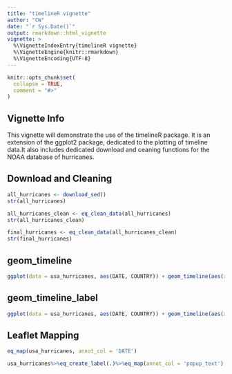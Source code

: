 ```yaml
---
title: "timelineR vignette"
author: "CW"
date: "`r Sys.Date()`"
output: rmarkdown::html_vignette
vignette: >
  %\VignetteIndexEntry{timelineR vignette}
  %\VignetteEngine{knitr::rmarkdown}
  %\VignetteEncoding{UTF-8}
---
```


```r
knitr::opts_chunk$set(
  collapse = TRUE,
  comment = "#>"
)
```

## Vignette Info

This vignette will demonstrate the use of the timelineR package. It is an extension of the ggplot2 package, dedicated to the plotting of timeline data.It also includes dedicated download and ceaning functions for the NOAA database of hurricanes.

## Download and Cleaning

```r
all_hurricanes <- download_sed()
str(all_hurricanes)
```

```r
all_hurricanes_clean <- eq_clean_data(all_hurricanes)
str(all_hurricanes_clean)
```

```r
final_hurricanes <- eq_clean_data(all_hurricanes_clean)
str(final_hurricanes)
```

## geom_timeline

```r
ggplot(data = usa_hurricanes, aes(DATE, COUNTRY)) + geom_timeline(aes(xmin =as.Date("1990-01-01")))
```

## geom_timeline_label

```r
ggplot(data = usa_hurricanes, aes(DATE, COUNTRY)) + geom_timeline(aes(xmin =as.Date("1990-01-01"))) + geom_timeline_label(aes(xmin =as.Date("1990-01-01"), label = LOCATION_NAME))
```

## Leaflet Mapping
```r
eq_map(usa_hurricanes, annot_col = 'DATE')
```

```r
usa_hurricanes%>%eq_create_label(.)%>%eq_map(annot_col = 'popup_text')
```